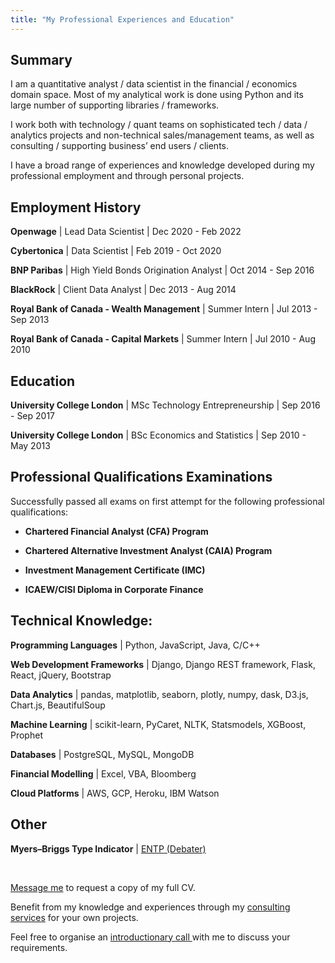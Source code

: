 ```yaml
---
title: "My Professional Experiences and Education"
---
```


## Summary
I am  a quantitative analyst / data scientist in the financial / economics domain space. Most of my analytical work is done using Python and its large number of supporting libraries / frameworks.

I work both with technology / quant teams on sophisticated tech / data / analytics projects and non-technical sales/management teams, as well as consulting / supporting business' end users / clients.

I have a broad range of experiences and knowledge developed during my professional employment and through personal projects.

## Employment History

**Openwage** | Lead Data Scientist | Dec 2020 - Feb 2022

**Cybertonica** | Data Scientist | Feb 2019 - Oct 2020

**BNP Paribas** | High Yield Bonds Origination Analyst | Oct 2014 - Sep 2016

**BlackRock** | Client Data Analyst | Dec 2013 - Aug 2014

**Royal Bank of Canada - Wealth Management** | Summer Intern | Jul 2013 - Sep 2013

**Royal Bank of Canada - Capital Markets** | Summer Intern | Jul 2010 - Aug 2010

## Education

**University College London** | MSc Technology Entrepreneurship | Sep 2016 - Sep 2017

**University College London** | BSc Economics and Statistics | Sep 2010 - May 2013

## Professional Qualifications Examinations

Successfully passed all exams on first attempt for the following professional qualifications:

- **Chartered Financial Analyst (CFA) Program**

- **Chartered Alternative Investment Analyst (CAIA) Program**

- **Investment Management Certificate (IMC)**

- **ICAEW/CISI Diploma in Corporate Finance**

## Technical Knowledge:

**Programming Languages** | Python, JavaScript, Java, C/C++

**Web Development Frameworks** | Django, Django REST framework, Flask, React, jQuery, Bootstrap

**Data Analytics** | pandas, matplotlib, seaborn, plotly, numpy, dask,  D3.js, Chart.js, BeautifulSoup

**Machine Learning** | scikit-learn, PyCaret, NLTK, Statsmodels, XGBoost, Prophet

**Databases** | PostgreSQL, MySQL, MongoDB

**Financial Modelling** | Excel, VBA, Bloomberg

**Cloud Platforms** | AWS, GCP, Heroku, IBM Watson

## Other

**Myers–Briggs Type Indicator** | [ENTP (Debater)](https://www.16personalities.com/entp-personality){target="_blank"}

<br/>
<div class="alert alert-primary pt-3 pb-2 text-center">
  <a href="/contact.html#send-a-message" class="alert-link">Message me</a> to request a copy of my full CV.
</div>


<div class="alert alert-success pt-3 pb-2 text-center">
  Benefit from my knowledge and experiences through my <a href="/consulting.html" class="alert-link">consulting services</a> for your own projects.
</div>


<div class="alert alert-warning pt-3 pb-2 text-center">
  Feel free to organise an <a href="/contact.html#organise-introductionary-call" class="alert-link">introductionary call </a> with me to discuss your requirements.
</div>
